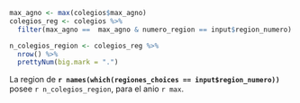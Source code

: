 ```r
max_agno <- max(colegios$max_agno)
colegios_reg <- colegios %>% 
  filter(max_agno ==  max_agno & numero_region == input$region_numero)

n_colegios_region <- colegios_reg %>%
  nrow() %>%
  prettyNum(big.mark = ".")

```

La region de **`r names(which(regiones_choices == input$region_numero))`** posee `r n_colegios_region`, para el anio `r max`. 



